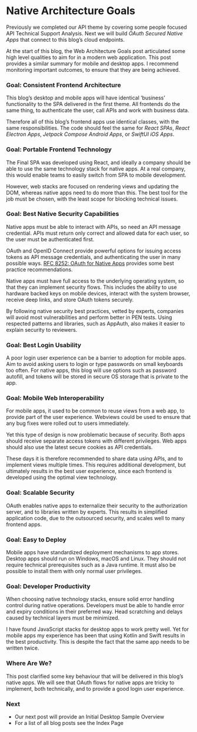 # Native Architecture Goals

Previously we completed our API theme by covering some people focused <Link href='/posts/api-technical-support-analysis'>API Technical Support Analysis</Link>. Next we will build *OAuth Secured Native Apps* that connect to this blog’s cloud endpoints.

At the start of this blog, the <Link href='/posts/web-architecture-goals'>Web Architecture Goals</Link> post articulated some high level qualities to aim for in a modern web application. This post  provides a similar summary for mobile and desktop apps. I recommend  monitoring important outcomes, to ensure that they are being achieved.

### Goal: Consistent Frontend Architecture

This blog’s desktop and mobile apps will have identical ‘business’ functionality to the SPA delivered in the first theme. All frontends do the same thing, to authenticate the user, call APIs and work with business data.

Therefore all of this blog’s frontend apps use identical classes, with the same responsibilities. The code should feel the same for *React SPAs*, *React Electron Apps*, *Jetpack Compose Android Apps*, or *SwiftUI iOS Apps*.

### Goal: Portable Frontend Technology

The <Link href='/posts/final-spa-overview'>Final SPA</Link> was developed using React, and ideally a company should be able to use the same technology stack for native apps. At a real company, this would enable teams to easily switch from SPA to mobile development.

However, web stacks are focused on rendering views and updating the DOM, whereas native apps need to do more than this. The best tool for the job must be chosen, with the least scope for blocking technical issues.

### Goal: Best Native Security Capabilities

Native apps must be able to interact with APIs, so need an API message credential. APIs must return only correct and allowed data for each user, so the user must be authenticated first.

OAuth and OpenID Connect provide powerful options for issuing access tokens as API message credentials, and authenticating the user in many possible ways. [RFC 8252: OAuth for Native Apps](https://datatracker.ietf.org/doc/rfc8252) provides some best practice recommendations.

Native apps must have full access to the underlying operating system, so that they can implement security flows. This includes the ability to use hardware backed keys on mobile devices, interact with the system browser, receive deep links, and store OAuth tokens securely.

By following native security best practices, vetted by experts, companies will avoid most vulnerabilities and perform better in PEN tests. Using respected patterns and libraries, such as AppAuth, also makes it easier to explain security to reviewers.

### Goal: Best Login Usability

A poor login user experience can be a barrier to adoption for mobile apps. Aim to avoid asking users to login or type passwords on small keyboards too often. For native apps, this blog will use options such as password autofill, and tokens will be stored in secure OS storage that is private to the app.

### Goal: Mobile Web Interoperability

For mobile apps, it used to be common to reuse views from a web app, to provide part of the user experience. Webviews could be used to ensure that any bug fixes were rolled out to users immediately.

Yet this type of design is now problematic because of security. Both apps should receive separate access tokens with different privileges. Web apps should also use the latest secure cookies as API credentials.

These days it is therefore recommended to share data using APIs, and to implement views multiple times. This requires additional development, but ultimately results in the best user experience, since each frontend is developed using the optimal view technology.

### Goal: Scalable Security

OAuth enables native apps to externalize their security to the authorization server, and to libraries written by experts. This results in simplified application code, due to the outsourced security, and scales well to many frontend apps.

### Goal: Easy to Deploy

Mobile apps have standardized deployment mechanisms to app stores. Desktop apps should run on Windows, macOS and Linux. They should not require technical prerequisites such as a Java runtime. It must also be possible to install them with only normal user privileges.

### Goal: Developer Productivity

When choosing native technology stacks, ensure solid error handling control during native operations. Developers must be able to handle error and expiry conditions in their preferred way. Head scratching and delays caused by technical layers must be minimized.

I have found JavaScript stacks for desktop apps to work pretty well. Yet for mobile apps my experience has been that using Kotlin and Swift results in the best productivity. This is despite the fact that the same app needs to be written twice.

### Where Are We?

This post clarified some key behaviour that will be delivered in this blog’s native apps. We will see that OAuth flows for native apps are tricky to implement, both technically, and to provide a good login user experience.

### Next

- Our next post will provide an <Link href='/posts/desktop-apps-overview'>Initial Desktop Sample Overview</Link>
- For a list of all blog posts see the <Link href='/posts/index'>Index Page</Link>
